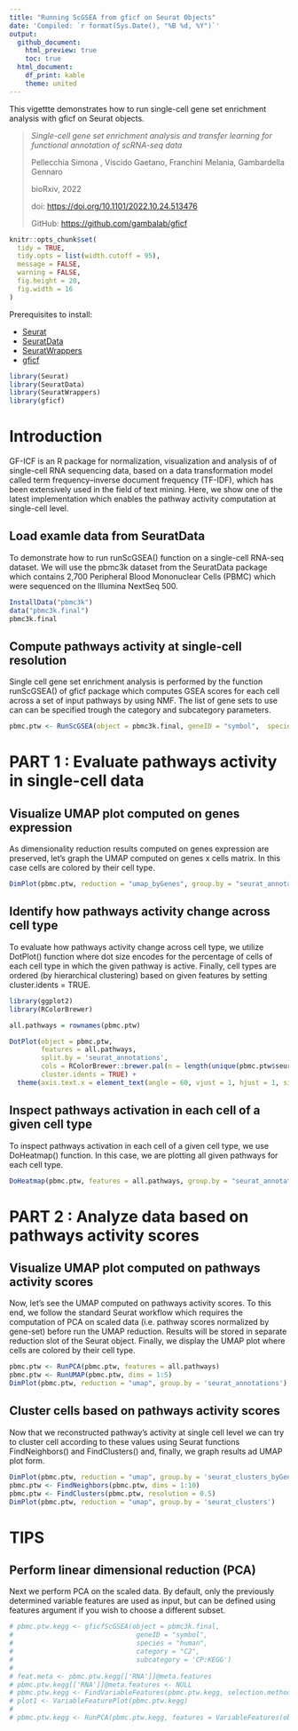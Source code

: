 ```yaml
---
title: "Running ScGSEA from gficf on Seurat Objects"
date: 'Compiled: `r format(Sys.Date(), "%B %d, %Y")`'
output: 
  github_document:
    html_preview: true
    toc: true
  html_document:
    df_print: kable
    theme: united
---
```


This vigettte demonstrates how to run single-cell gene set enrichment analysis with gficf on Seurat objects. 

> *Single-cell gene set enrichment analysis and transfer learning for functional annotation of scRNA-seq data*
>
> Pellecchia Simona , Viscido Gaetano, Franchini Melania, Gambardella Gennaro
> 
> bioRxiv, 2022
> 
> doi:
> <https://doi.org/10.1101/2022.10.24.513476>
> 
> GitHub:
> <https://github.com/gambalab/gficf>

```r
knitr::opts_chunk$set(
  tidy = TRUE,
  tidy.opts = list(width.cutoff = 95),
  message = FALSE,
  warning = FALSE,
  fig.height = 20,
  fig.width = 16
)
```


Prerequisites to install: 

* [Seurat](https://satijalab.org/seurat/install) 
* [SeuratData](https://github.com/satijalab/seurat-data) 
* [SeuratWrappers](https://github.com/satijalab/seurat-wrappers)
* [gficf](https://github.com/gambalab/gficf)

```r
library(Seurat)
library(SeuratData)
library(SeuratWrappers)
library(gficf)
```



# Introduction
GF-ICF is an R package for normalization, visualization and analysis of of single-cell RNA sequencing data, based on a data transformation model called term frequency–inverse document frequency (TF-IDF), which has been extensively used in the field of text mining. Here, we show one of the latest implementation which enables the pathway activity computation at single-cell level.

## Load examle data from SeuratData
To demonstrate how to run runScGSEA() function on a single-cell RNA-seq dataset.
We will use the pbmc3k dataset from the SeuratData package which contains 2,700 Peripheral Blood Mononuclear Cells (PBMC) which were sequenced on the Illumina NextSeq 500. 

```r

InstallData("pbmc3k")
data("pbmc3k.final")
pbmc3k.final

```

## Compute pathways activity at single-cell resolution
Single cell gene set enrichment analysis is performed by the function runScGSEA() of gficf package which computes GSEA scores for each cell across a set of input pathways by using NMF.
The list of gene sets to use can can be specified trough the category and subcategory parameters. 

```r

pbmc.ptw <- RunScGSEA(object = pbmc3k.final, geneID = "symbol",  species = "human", category = "H")

```



# PART 1 : Evaluate pathways activity in single-cell data
## Visualize UMAP plot computed on genes expression
As dimensionality reduction results computed on genes expression are preserved, let's graph the UMAP computed on genes x cells matrix. In this case cells are colored by their cell type.

```r

DimPlot(pbmc.ptw, reduction = "umap_byGenes", group.by = "seurat_annotations")

```

## Identify how pathways activity change across cell type
To evaluate how pathways activity change across cell type, we utilize DotPlot() function where dot size encodes for the percentage of cells of each cell type in which the given pathway is active. Finally, cell types are ordered (by hierarchical clustering) based on given features by setting cluster.idents = TRUE.

```r

library(ggplot2)
library(RColorBrewer)

all.pathways = rownames(pbmc.ptw)

DotPlot(object = pbmc.ptw,
        features = all.pathways,
        split.by = 'seurat_annotations',
        cols = RColorBrewer::brewer.pal(n = length(unique(pbmc.ptw$seurat_annotations)), name = 'Set1'),
        cluster.idents = TRUE) +
  theme(axis.text.x = element_text(angle = 60, vjust = 1, hjust = 1, size = 10))

```

## Inspect pathways activation in each cell of a given cell type
To inspect pathways activation in each cell of a given cell type, we use DoHeatmap() function. In this case, we are plotting all given pathways for each cell type.

```r

DoHeatmap(pbmc.ptw, features = all.pathways, group.by = "seurat_annotations", angle = 90) + NoLegend()

```



# PART 2 : Analyze data based on pathways activity scores
## Visualize UMAP plot computed on pathways activity scores
Now, let's see the UMAP computed on pathways activity scores. To this end, we follow the standard Seurat workflow which requires the computation of PCA on scaled data (i.e. pathway scores normalized by gene-set) before run the UMAP reduction. Results will be stored in separate reduction slot of the Seurat object.
Finally, we display the UMAP plot where cells are colored by their cell type.

```r

pbmc.ptw <- RunPCA(pbmc.ptw, features = all.pathways)
pbmc.ptw <- RunUMAP(pbmc.ptw, dims = 1:5)
DimPlot(pbmc.ptw, reduction = "umap", group.by = 'seurat_annotations')

```

## Cluster cells based on pathways activity scores
Now that we reconstructed pathway’s activity at single cell level we can try to cluster cell according to these values using Seurat functions FindNeighbors() and FindClusters() and, finally, we graph results ad UMAP plot form.

```r

DimPlot(pbmc.ptw, reduction = "umap", group.by = 'seurat_clusters_byGenes')
pbmc.ptw <- FindNeighbors(pbmc.ptw, dims = 1:10)
pbmc.ptw <- FindClusters(pbmc.ptw, resolution = 0.5)
DimPlot(pbmc.ptw, reduction = "umap", group.by = 'seurat_clusters')

```


# TIPS
## Perform linear dimensional reduction (PCA)
Next we perform PCA on the scaled data. By default, only the previously determined variable features are used as input, but can be defined using features argument if you wish to choose a different subset.

```r

# pbmc.ptw.kegg <- gficfScGSEA(object = pbmc3k.final,
#                               geneID = "symbol",
#                               species = "human",
#                               category = "C2", 
#                               subcategory = 'CP:KEGG')
# 
# feat.meta <- pbmc.ptw.kegg[['RNA']]@meta.features
# pbmc.ptw.kegg[['RNA']]@meta.features <- NULL
# pbmc.ptw.kegg <- FindVariableFeatures(pbmc.ptw.kegg, selection.method = "vst", nfeatures = ..)
# plot1 <- VariableFeaturePlot(pbmc.ptw.kegg)
# 
# pbmc.ptw.kegg <- RunPCA(pbmc.ptw.kegg, features = VariableFeatures(object = pbmc.ptw.kegg))

```

